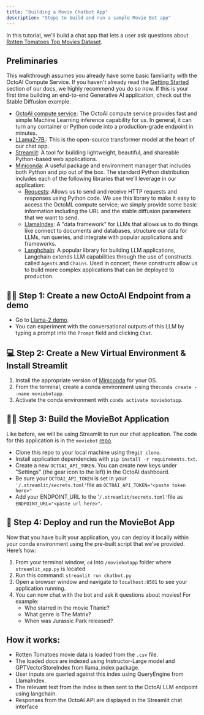 ```yaml
---
title: "Building a Movie Chatbot App"
description: "Steps to build and run a sample Movie Bot app"
---
```


In this tutorial, we'll build a chat app that lets a user ask questions about [Rotten Tomatoes Top Movies Dataset](https://www.kaggle.com/datasets/thedevastator/rotten-tomatoes-top-movies-ratings-and-technical).

## Preliminaries

This walkthrough assumes you already have some basic familiarity with the OctoAI Compute Service. If you haven't already read the [Getting Started](/docs/getting-started) section of our docs, we highly recommend you do so now. If this is your first time building an end-to-end Generative AI application, check out the Stable Diffusion example.

* [OctoAI compute service](https://octoai.cloud/): The OctoAI compute service provides fast and simple Machine Learning inference capability for us. In general, it can turn any container or Python code into a production-grade endpoint in minutes.
* [LLama2-7B ](https://huggingface.co/meta-llama/Llama-2-7b): This is the open-source transformer model at the heart of our chat app.
* [Streamlit](https://github.com/streamlit): A tool for building lightweight, beautiful, and shareable Python-based web applications.
* [Miniconda](https://docs.conda.io/en/latest/miniconda.html): A useful package and environment manager that includes both Python and pip out of the box. The standard Python distribution includes each of the following libraries that we’ll leverage in our application:  
   * [Requests](https://requests.readthedocs.io/en/latest/): Allows us to send and receive HTTP requests and responses using Python code. We use this library to make it easy to access the OctoML compute service; we simply provide some basic information including the URL and the stable diffusion parameters that we want to send.  
   * [LlamaIndex](https://gpt-index.readthedocs.io/en/latest/): A "data framework" for LLMs that allows us to do things like connect to documents and databases, structure our data for LLMs, run queries, and integrate with popular applications and frameworks.  
   * [Langhchain](https://python.langchain.com/en/latest/index.html): A popular library for building LLM applications, Langchain extends LLM capabilities through the use of constructs called `Agents` and `Chains`. Used in concert, these constructs allow us to build more complex applications that can be deployed to production.

## 🧑‍💻 Step 1: Create a new OctoAI Endpoint from a demo

* Go to [Llama-2 demo](https://octoai.cloud/tools/text/chat?model=llama-2-13b-chat-fp16&mode=demo).
* You can experiment with the conversational outputs of this LLM by typing a prompt into the `Prompt` field and clicking `Chat`.

## 💻 Step 2: Create a New Virtual Environment & Install Streamlit

1. Install the appropriate version of [Miniconda](https://docs.conda.io/en/latest/miniconda.html) for your OS.
2. From the terminal, create a conda environment using the`conda create --name moviebotapp`.
3. Activate the conda environment with `conda activate moviebotapp`.

## 🧑‍💻 Step 3: Build the MovieBot Application

Like before, we will be using Streamlit to run our chat application. The code for this application is in the `moviebot` [repo](https://github.com/AI-Bassem/moviebot). 

* Clone this repo to your local machine using the`git clone`.
* Install application dependencies with `pip install -r requirements.txt`.
* Create a new `OCTOAI_API_TOKEN`. You can create new keys under "Settings" (the gear icon to the left) in the OctoAI dashboard.
* Be sure your `OCTOAI_API_TOKEN` is set in your `'/.streamlit/secrets.toml'`file as `OCTOAI_API_TOKEN="<paste token here>"`
* Add your ENDPOINT\_URL to the '`/.streamlit/secrets.toml'`file as `ENDPOINT_URL="<paste url here>"`.

## 🚢 Step 4: Deploy and run the MovieBot App

Now that you have built your application, you can deploy it locally within your conda environment using the pre-built script that we’ve provided. Here’s how:

1. From your terminal window, `cd` Into `/moviebotapp` folder where `streamlit_app.py` is located
2. Run this command: `streamlit run chatbot.py`
3. Open a browser window and navigate to `localhost:8501` to see your application running.
4. You can now chat with the bot and ask it questions about movies! For example:  
   * Who starred in the movie Titanic?  
   * What genre is The Matrix?  
   * When was Jurassic Park released?

## How it works:

* Rotten Tomatoes movie data is loaded from the `.csv` file.
* The loaded docs are indexed using Instructor-Large model and GPTVectorStoreIndex from llama\_index package.
* User inputs are queried against this index using QueryEngine from LlamaIndex.
* The relevant text from the index is then sent to the OctoAI LLM endpoint using langchain.
* Responses from the OctoAI API are displayed in the Streamlit chat interface